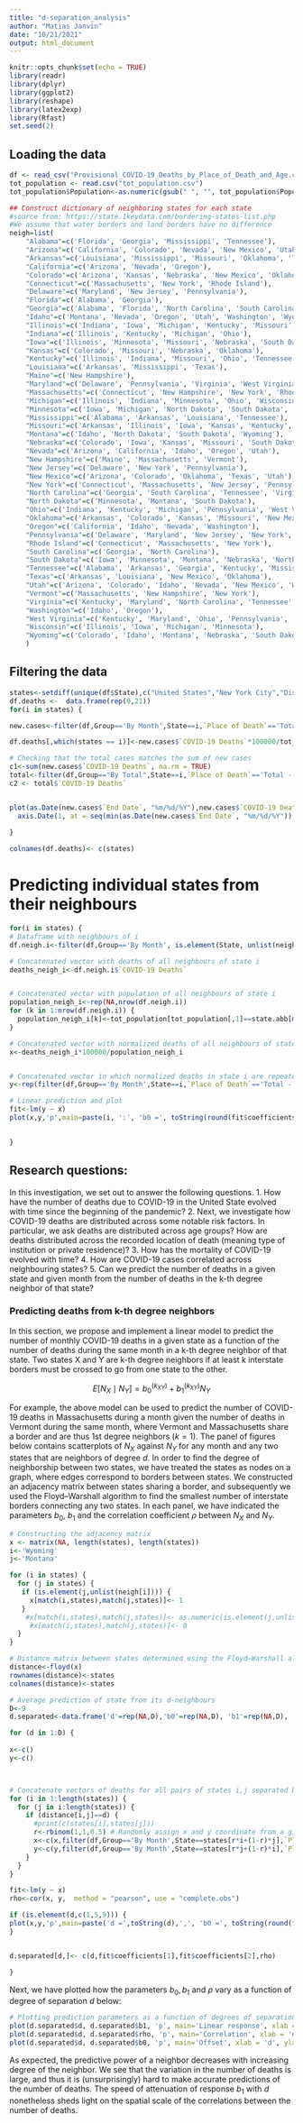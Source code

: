 ```yaml
---
title: "d-separation_analysis"
author: "Matias Janvin"
date: "10/21/2021"
output: html_document
---
```


```r
knitr::opts_chunk$set(echo = TRUE)
library(readr)
library(dplyr) 
library(ggplot2)
library(reshape)
library(latex2exp)
library(Rfast)
set.seed(2)
```

## Loading the data

```r
df <- read_csv("Provisional_COVID-19_Deaths_by_Place_of_Death_and_Age.csv")
tot_population <- read.csv("tot_population.csv")
tot_population$Population<-as.numeric(gsub(" ", "", tot_population$Population)) # Converting numbers to numeric format
```



```r
## Construct dictionary of neighboring states for each state
#source from: https://state.1keydata.com/bordering-states-list.php
#We assume that water borders and land borders have no difference
neigh=list(
    "Alabama"=c('Florida', 'Georgia', 'Mississippi', 'Tennessee'),
    "Arizona"=c('California', 'Colorado', 'Nevada', 'New Mexico', 'Utah'),
    "Arkansas"=c('Louisiana', 'Mississippi', 'Missouri', 'Oklahoma', 'Tennessee', 'Texas'),
    "California"=c('Arizona', 'Nevada', 'Oregon'),
    "Colorado"=c('Arizona', 'Kansas', 'Nebraska', 'New Mexico', 'Oklahoma', 'Utah', 'Wyoming'),
    "Connecticut"=c('Massachusetts', 'New York', 'Rhode Island'),
    "Delaware"=c('Maryland', 'New Jersey', 'Pennsylvania'),
    "Florida"=c('Alabama', 'Georgia'),
    "Georgia"=c('Alabama', 'Florida', 'North Carolina', 'South Carolina', 'Tennessee'),
    "Idaho"=c('Montana', 'Nevada', 'Oregon', 'Utah', 'Washington', 'Wyoming'),
    "Illinois"=c('Indiana', 'Iowa', 'Michigan', 'Kentucky', 'Missouri', 'Wisconsin'),
    "Indiana"=c('Illinois', 'Kentucky', 'Michigan', 'Ohio'),
    "Iowa"=c('Illinois', 'Minnesota', 'Missouri', 'Nebraska', 'South Dakota', 'Wisconsin'),
    "Kansas"=c('Colorado', 'Missouri', 'Nebraska', 'Oklahoma'),
    "Kentucky"=c('Illinois', 'Indiana', 'Missouri', 'Ohio', 'Tennessee', 'Virginia', 'West Virginia'),
    "Louisiana"=c('Arkansas', 'Mississippi', 'Texas'),
    "Maine"=c('New Hampshire'),
    "Maryland"=c('Delaware', 'Pennsylvania', 'Virginia', 'West Virginia'),
    "Massachusetts"=c('Connecticut', 'New Hampshire', 'New York', 'Rhode Island', 'Vermont'),
    "Michigan"=c('Illinois', 'Indiana', 'Minnesota', 'Ohio', 'Wisconsin'),
    "Minnesota"=c('Iowa', 'Michigan', 'North Dakota', 'South Dakota', 'Wisconsin'),
    "Mississippi"=c('Alabama', 'Arkansas', 'Louisiana', 'Tennessee'),
    "Missouri"=c('Arkansas', 'Illinois', 'Iowa', 'Kansas', 'Kentucky', 'Nebraska', 'Oklahoma', 'Tennessee'),
    "Montana"=c('Idaho', 'North Dakota', 'South Dakota', 'Wyoming'),
    "Nebraska"=c('Colorado', 'Iowa', 'Kansas', 'Missouri', 'South Dakota', 'Wyoming'),
    "Nevada"=c('Arizona', 'California', 'Idaho', 'Oregon', 'Utah'),
    "New Hampshire"=c('Maine', 'Massachusetts', 'Vermont'),
    "New Jersey"=c('Delaware', 'New York', 'Pennsylvania'),
    "New Mexico"=c('Arizona', 'Colorado', 'Oklahoma', 'Texas', 'Utah'),
    "New York"=c('Connecticut', 'Massachusetts', 'New Jersey', 'Pennsylvania', 'Rhode Island', 'Vermont'),
    "North Carolina"=c('Georgia', 'South Carolina', 'Tennessee', 'Virginia'),
    "North Dakota"=c('Minnesota', 'Montana', 'South Dakota'),
    "Ohio"=c('Indiana', 'Kentucky', 'Michigan', 'Pennsylvania', 'West Virginia'),
    "Oklahoma"=c('Arkansas', 'Colorado', 'Kansas', 'Missouri', 'New Mexico', 'Texas'),
    "Oregon"=c('California', 'Idaho', 'Nevada', 'Washington'),
    "Pennsylvania"=c('Delaware', 'Maryland', 'New Jersey', 'New York', 'Ohio', 'West Virginia'),
    "Rhode Island"=c('Connecticut', 'Massachusetts', 'New York'),
    "South Carolina"=c('Georgia', 'North Carolina'),
    "South Dakota"=c('Iowa', 'Minnesota', 'Montana', 'Nebraska', 'North Dakota', 'Wyoming'),
    "Tennessee"=c('Alabama', 'Arkansas', 'Georgia', 'Kentucky', 'Mississippi', 'Missouri', 'North Carolina', 'Virginia'),
    "Texas"=c('Arkansas', 'Louisiana', 'New Mexico', 'Oklahoma'),
    "Utah"=c('Arizona', 'Colorado', 'Idaho', 'Nevada', 'New Mexico', 'Wyoming'),
    "Vermont"=c('Massachusetts', 'New Hampshire', 'New York'),
    "Virginia"=c('Kentucky', 'Maryland', 'North Carolina', 'Tennessee', 'West Virginia'),
    "Washington"=c('Idaho', 'Oregon'),
    "West Virginia"=c('Kentucky', 'Maryland', 'Ohio', 'Pennsylvania', 'Virginia'),
    "Wisconsin"=c('Illinois', 'Iowa', 'Michigan', 'Minnesota'),
    "Wyoming"=c('Colorado', 'Idaho', 'Montana', 'Nebraska', 'South Dakota', 'Utah')
    )
```


## Filtering the data

```r

states<-setdiff(unique(df$State),c("United States","New York City","District of Columbia", "Puerto Rico", "Alaska", "Hawaii")  )
df.deaths <-  data.frame(rep(0,21))
for(i in states) {

new.cases<-filter(df,Group=='By Month',State==i,`Place of Death`=='Total - All Places of Death',`Age group`=='All Ages')

df.deaths[,which(states == i)]<-new.cases$`COVID-19 Deaths`*100000/tot_population[tot_population[,1]==state.abb[match(i,state.name)],2]

# Checking that the total cases matches the sum of new cases
c1<-sum(new.cases$`COVID-19 Deaths`, na.rm = TRUE)
total<-filter(df,Group=="By Total",State==i,`Place of Death`=='Total - All Places of Death',`Age group`=='All Ages')
c2 <- total$`COVID-19 Deaths`


plot(as.Date(new.cases$`End Date`, "%m/%d/%Y"),new.cases$`COVID-19 Deaths`, 'h', xaxt = "n", xlab='Month', ylab='Montly new cases of death',main=paste(i,paste('TOT1 =',as.character(c1)), paste('TOT2 =', as.character(c2)), sep=', '))
  axis.Date(1, at = seq(min(as.Date(new.cases$`End Date`, "%m/%d/%Y")), max(as.Date(new.cases$`End Date`, "%m/%d/%Y"))+6, "months"),format='%m-%y') 
  
}

colnames(df.deaths)<- c(states)


```



# Predicting individual states from their neighbours
```r
for(i in states) {
# Dataframe with neighbours of i
df.neigh.i<-filter(df,Group=='By Month', is.element(State, unlist(neigh[i])),`Place of Death`=='Total - All Places of Death',`Age group`=='All Ages')

# Concatenated vector with deaths of all neighbours of state i
deaths_neigh_i<-df.neigh.i$`COVID-19 Deaths`


# Concatenated vector with population of all neighbours of state i
population_neigh_i<-rep(NA,nrow(df.neigh.i))
for (k in 1:nrow(df.neigh.i)) {
  population_neigh_i[k]<-tot_population[tot_population[,1]==state.abb[match(df.neigh.i$State[k],state.name)],2]
}

# Concatenated vector with normalized deaths of all neighbours of state i
x<-deaths_neigh_i*100000/population_neigh_i


# Concatenated vector in which normalized deaths in state i are repeated for each neighbour
y<-rep(filter(df,Group=='By Month',State==i,`Place of Death`=='Total - All Places of Death',`Age group`=='All Ages')$`COVID-19 Deaths`, length(unlist(neigh[i])))*100000/tot_population[tot_population[,1]==state.abb[match(i,state.name)],2]

# Linear prediction and plot
fit<-lm(y ~ x)
plot(x,y,'p',main=paste(i, ':', 'b0 =', toString(round(fit$coefficients[1],1)), ',', 'b1 =', toString(round(fit$coefficients[2],2))))
     

}
```







## Research questions:
In this investigation, we set out to answer the following questions.
1. How have the number of deaths due to COVID-19 in the United State evolved with time since the beginning of the pandemic?
2. Next, we investigate how COVID-19 deaths are distributed across some notable risk factors. In particular, we ask deaths are distributed across age groups? How are deaths distributed across the recorded location of death (meaning type of institution or private residence)?
3. How has the mortality of COVID-19 evolved with time?
4. How are COVID-19 cases correlated across neighbouring states?
5. Can we predict the number of deaths in a given state and given month from the number of deaths in the k-th degree neighbor of that state?




### Predicting deaths from k-th degree neighbors
In this section, we propose and implement a linear model to predict the number of monthly COVID-19 deaths in a given state as a function of the number of deaths during the same month in a k-th degree neighbor of that state. Two states X and Y are k-th degree neighbors if at least k interstate borders must be crossed to go from one state to the other. 

$$
E[N_X\mid N_Y] = b_0^{(k_{XY})}+ b_1^{(k_{XY})} N_Y
$$

For example, the above model can be used to predict the number of COVID-19 deaths in Massachusetts during a month given the number of deaths in Vermont during the same month, where Vermont and Massachusetts share a border and are thus 1st degree neighbors ($k=1$). The panel of figures below contains scatterplots of $N_X$ against $N_Y$ for any month and any two states that are neighbors of degree $d$. In order to find the degree of neighborship between two states, we have treated the states as nodes on a graph, where edges correspond to borders between states. We constructed an adjacency matrix between states sharing a border, and subsequently we used the Floyd–Warshall algorithm to find the smallest number of interstate borders connecting any two states. In each panel, we have indicated the parameters $b_0$, $b_1$ and the correlation coefficient $\rho$ between $N_X$ and $N_Y$. 

```r
# Constructing the adjacency matrix
x <- matrix(NA, length(states), length(states))
i<-'Wyoming'
j<-'Montana'

for (i in states) {
  for (j in states) {
   if (is.element(j,unlist(neigh[i]))) {
     x[match(i,states),match(j,states)]<- 1
   }
    #x[match(i,states),match(j,states)]<- as.numeric(is.element(j,unlist(neigh[i])))
     #x[match(i,states),match(j,states)]<- 0
  }
}

# Distance matrix between states determined using the Floyd–Warshall algorithm
distance<-floyd(x)
rownames(distance)<-states
colnames(distance)<-states
```


```r
# Average prediction of state from its d-neighbours
D<-9
d.separated<-data.frame('d'=rep(NA,D),'b0'=rep(NA,D), 'b1'=rep(NA,D), 'rho'=rep(NA,D))

for (d in 1:D) {
  
x<-c()
y<-c()



# Concatenate vectors of deaths for all pairs of states i,j separated by distance d
for (i in 1:length(states)) {
  for (j in i:length(states)) {
    if (distance[i,j]==d) {
      #print(c(states[i],states[j]))
      r<-rbinom(1,1,0.5) # Randomly assign x and y coordinate from a given pair
      x<-c(x,filter(df,Group=='By Month',State==states[r*i+(1-r)*j],`Place of Death`=='Total - All Places of Death',`Age group`=='All Ages')$`COVID-19 Deaths`*100000/tot_population[tot_population[,1]==state.abb[match(states[r*i+(1-r)*j],state.name)],2])
      y<-c(y,filter(df,Group=='By Month',State==states[r*j+(1-r)*i],`Place of Death`=='Total - All Places of Death',`Age group`=='All Ages')$`COVID-19 Deaths`*100000/tot_population[tot_population[,1]==state.abb[match(states[r*j+(1-r)*i],state.name)],2])
    }
  }
}

fit<-lm(y ~ x)
rho<-cor(x, y,  method = "pearson", use = "complete.obs")

if (is.element(d,c(1,5,9))) {
plot(x,y,'p',main=paste('d =',toString(d),',', 'b0 =', toString(round(fit$coefficients[1],1)), ',', 'b1 =', toString(round(fit$coefficients[2],2)), ',', 'rho =', toString(toString(round(rho,2)))),xlim=c(0,100),ylim = c(0,100), xlab='Deaths during a month', ylab='Deaths during a month')
}


d.separated[d,]<- c(d,fit$coefficients[1],fit$coefficients[2],rho)

}

```


Next, we have plotted how the parameters $b_0,b_1$ and $\rho$ vary as a function of degree of separation $d$ below:
```r
# Plotting prediction parameters as a function of degrees of separation
plot(d.separated$d, d.separated$b1, 'p', main='Linear response', xlab = 'd', ylab='b1')
plot(d.separated$d, d.separated$rho, 'p', main='Correlation', xlab = 'd', ylab='rho')
plot(d.separated$d, d.separated$b0, 'p', main='Offset', xlab = 'd', ylab='b0')
```

As expected, the predictive power of a neighbor decreases with increasing degree of the neighbor. We see that the variation in the number of deaths is large, and thus it is (unsurprisingly) hard to make accurate predictions of the number of deaths. The speed of attenuation of response $b_1$ with $d$ nonetheless sheds light on the spatial scale of the correlations between the number of deaths.





